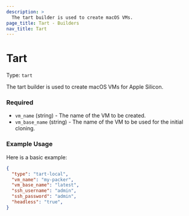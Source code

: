 ```yaml
---
description: >
  The tart builder is used to create macOS VMs.
page_title: Tart - Builders
nav_title: Tart
---
```


# Tart

Type: `tart`

The tart builder is used to create macOS VMs for Apple Silicon.


<!-- Builder Configuration Fields -->

### Required

- `vm_name` (string) - The name of the VM to be created.
- `vm_base_name` (string) - The name of the VM to be used for the initial cloning.

### Example Usage

Here is a basic example:

```json
{
  "type": "tart-local",
  "vm_name": "my-packer",
  "vm_base_name": "latest",
  "ssh_username": "admin",
  "ssh_password": "admin",
  "headless": "true",
}
```


